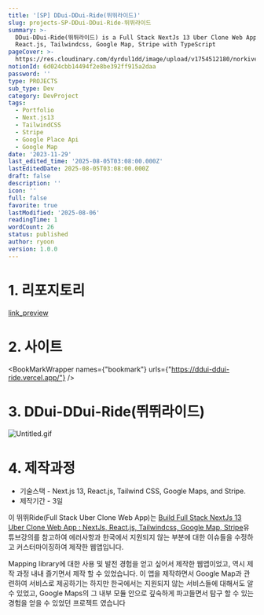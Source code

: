 ```yaml
---
title: '[SP] DDui-DDui-Ride(뛰뛰라이드)'
slug: projects-SP-DDui-DDui-Ride-뛰뛰라이드
summary: >-
  DDui-DDui-Ride(뛰뛰라이드) is a Full Stack NextJs 13 Uber Clone Web App w/ NextJs,
  React.js, Tailwindcss, Google Map, Stripe with TypeScript
pageCover: >-
  https://res.cloudinary.com/dyrdul1dd/image/upload/v1754512180/norkive-notion-images/1754512180416-E1_84_89_E1_85_B3_E1_84_8F_E1_85_B3_E1_84_85_E1_85_B5_E1_86_AB_E1_84_89_E1_85_A3_E1_86_BA_2023-12-04_E1_84_8B_E1_85_A9_E1_84_92_E1_85_AE_1.15.41.png
notionId: 6d024cbb14494f2e8be392ff915a2daa
password: ''
type: PROJECTS
sub_type: Dev
category: DevProject
tags:
  - Portfolio
  - Next.js13
  - TailwindCSS
  - Stripe
  - Google Place Api
  - Google Map
date: '2023-11-29'
last_edited_time: '2025-08-05T03:08:00.000Z'
lastEditedDate: 2025-08-05T03:08:00.000Z
draft: false
description: ''
icon: ''
full: false
favorite: true
lastModified: '2025-08-06'
readingTime: 1
wordCount: 26
status: published
author: ryoon
version: 1.0.0
---
```


# 1. 리포지토리


[link_preview](https://github.com/ryoon-with-wisdomtrees/DDui-DDui-Ride)


# 2. 사이트


<BookMarkWrapper names={"bookmark"} urls={"https://ddui-ddui-ride.vercel.app/"} />


# 3. DDui-DDui-Ride(뛰뛰라이드)


![Untitled.gif](https://prod-files-secure.s3.us-west-2.amazonaws.com/056ff9f5-a9ef-486f-8acb-9eef51d06a2d/d43dcd16-d203-4ef2-9a02-2b48d729d26e/Untitled.gif?X-Amz-Algorithm=AWS4-HMAC-SHA256&X-Amz-Content-Sha256=UNSIGNED-PAYLOAD&X-Amz-Credential=ASIAZI2LB4663T3OQWYQ%2F20250806%2Fus-west-2%2Fs3%2Faws4_request&X-Amz-Date=20250806T202934Z&X-Amz-Expires=3600&X-Amz-Security-Token=IQoJb3JpZ2luX2VjEEUaCXVzLXdlc3QtMiJIMEYCIQDKmf%2FkWUr0MVEvuDVwJGCxkWNWYoVcKHHb8R9y%2F18tcQIhANpuILwJXuPMY3wQKGtCngd3iDo5Wmlh0uYtM1JI8ZC6Kv8DCH0QABoMNjM3NDIzMTgzODA1IgwGvrUeA3YfdVRPfX4q3AM2Xckn%2BNuVeHV4HnGjFwQyEenr0sOJ%2B2gpMTR8Kyn%2F50ounGjjnzrQx%2B4yrsNaSsZNyAxypGSG1nDCmhB%2F8g7sQmD%2BjTZifYJu3O2Am6N4KQgF1t9GQiwWhfkdjclQVhzkaB7L40RH7mCvqZ4TtgI6lzmydt91HbNDSFyuxqDrk%2FLNbVap0EdXGAowZnZKPB%2FozKFZMZ%2BmwYoERTS6YvJ9P65VfIOmQoB50bAy9ZtU4tWs8zyd%2BAN0yFKz81rI3JTrEHSWGf90aMVL6nGFaFL5i7lFMS7nU%2FOiVmmrxWbvqN%2FgbQwaWkcjuJxjVDDXaWup%2Fq5%2FVBHoUnDCHDiAEP5%2BkYIWWp%2Ft%2FF38F4fyER71SAbAfgIPnts68RBImjg1H8qEr6u2tmS7sDqXUiHQbug3SsJaz6XMNTWtrwydDXt9r01I%2FpZB0Uu4iwVAZ3MRMCTuMzqHTQo6JRudvOuf4cLTeWZKyRqaKyn6c6sJOEBAozj%2F8jX9pbsKoJ%2BkOHSTmhTOKxp92Gm6MSS%2FcvJKwBgY1tmzecynzHiEG31BOvvKw2%2BwdFpZRQXTrm5%2BeT5b6P28sqPk5lSR3IvF%2Fepm6mjknSLndC6w%2BoQ%2Byagt1gT1KcyfCUIF4T6f4DbAXzDU887EBjqkAfEqGccwXJrS7YGAndF9JQYnSbo%2BMHChcUv6M1WONFPJqENVebbbunHMsn8x8cj7JO7QJkGUBwFWVjQ1644A7lsicOnheh3YOIpD7Am4LVZyC65NA0BKPFSuN3aML9U5m6t6VvyCBk1r8iIvNyZVm%2BUqVtiqDIAjVB35w%2F5sMu8lsAw6YzjAd2iVjMEmWQhi6bAUA%2F%2B%2BmzaZgQWwiLa7iqF4g1uz&X-Amz-Signature=df11ecf77320d6b519b11d9f3a01e68296e5536440326c02802841727199d930&X-Amz-SignedHeaders=host&x-amz-checksum-mode=ENABLED&x-id=GetObject)


# 4. 제작과정

- 기술스택 - Next.js 13, React.js, Tailwind CSS, Google Maps, and Stripe.
- 제작기간 - 3일

이 뛰뛰Ride(Full Stack Uber Clone Web App)는 [Build Full Stack NextJs 13 Uber Clone Web App : NextJs, React.js, Tailwindcss, Google Map, Stripe](https://www.youtube.com/watch?v=pwsjvnADNGk&t=6594s)유튜브강의를 참고하여 에러사항과 한국에서 지원되지 않는 부분에 대한 이슈들을 수정하고 커스터마이징하여 제작한 웹앱입니다.


Mapping library에 대한 사용 및 발전 경험을 얻고 싶어서 제작한 웹앱이었고, 역시 제작 과정 내내 즐기면서 제작 할 수 있었습니다. 이 앱을 제작하면서 Google Map과 관련하여 서비스로 제공하기는 하지만 한국에서는 지원되지 않는 서비스들에 대해서도 알 수 있었고, Google Maps의 그 내부 모듈 안으로 깊숙하게 파고들면서 탐구 할 수 있는 경험을 얻을 수 있었던 프로젝트 였습니다

